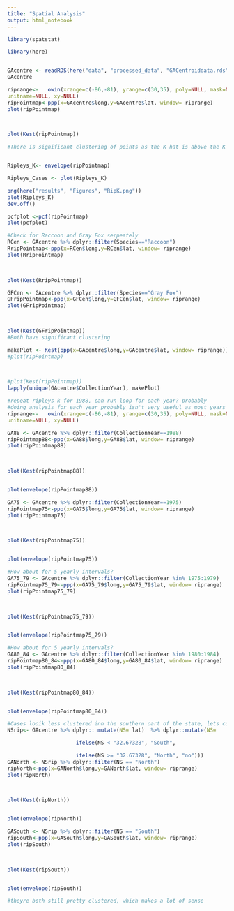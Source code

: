 ---
title: "Spatial Analysis"
output: html_notebook
---
```{r}

library(spatstat)

library(here)


GAcentre <- readRDS(here("data", "processed_data", "GACentroiddata.rds"))
GAcentre
```


```{r}
riprange<-   owin(xrange=c(-86,-81), yrange=c(30,35), poly=NULL, mask=NULL,
unitname=NULL, xy=NULL)
ripPointmap<-ppp(x=GAcentre$long,y=GAcentre$lat, window= riprange)
plot(ripPointmap)

 

plot(Kest(ripPointmap)) 

#There is significant clustering of points as the K hat is above the K poi


Ripleys_K<- envelope(ripPointmap)

Ripleys_Cases <- plot(Ripleys_K)

png(here("results", "Figures", "RipK.png"))
plot(Ripleys_K)
dev.off()


```
```{r}
pcfplot <-pcf(ripPointmap)
plot(pcfplot)

```
```{r}
#Check for Raccoon and Gray Fox serpeately
RCen <- GAcentre %>% dplyr::filter(Species=="Raccoon")
RripPointmap<-ppp(x=RCen$long,y=RCen$lat, window= riprange)
plot(RripPointmap)

 

plot(Kest(RripPointmap)) 
```
```{r}
GFCen <- GAcentre %>% dplyr::filter(Species=="Gray Fox")
GFripPointmap<-ppp(x=GFCen$long,y=GFCen$lat, window= riprange)
plot(GFripPointmap)

 

plot(Kest(GFripPointmap)) 
#Both have significant clustering
```

```{r}

makePlot <- Kest(ppp(x=GAcentre$long,y=GAcentre$lat, window= riprange))
#plot(ripPointmap)

 

#plot(Kest(ripPointmap)) 
lapply(unique(GAcentre$CollectionYear), makePlot)

```

```{r}
#repeat ripleys k for 1988, can run loop for each year? probably
#doing analysis for each year probably isn't very useful as most years have a small number of cases
riprange<-   owin(xrange=c(-86,-81), yrange=c(30,35), poly=NULL, mask=NULL,
unitname=NULL, xy=NULL)

GA88 <- GAcentre %>% dplyr::filter(CollectionYear==1988)
ripPointmap88<-ppp(x=GA88$long,y=GA88$lat, window= riprange)
plot(ripPointmap88)

 

plot(Kest(ripPointmap88)) 


plot(envelope(ripPointmap88))
```
```{r}
GA75 <- GAcentre %>% dplyr::filter(CollectionYear==1975)
ripPointmap75<-ppp(x=GA75$long,y=GA75$lat, window= riprange)
plot(ripPointmap75)

 

plot(Kest(ripPointmap75)) 


plot(envelope(ripPointmap75))

```
```{r}
#How about for 5 yearly intervals?
GA75_79 <- GAcentre %>% dplyr::filter(CollectionYear %in% 1975:1979)
ripPointmap75_79<-ppp(x=GA75_79$long,y=GA75_79$lat, window= riprange)
plot(ripPointmap75_79)

 

plot(Kest(ripPointmap75_79)) 


plot(envelope(ripPointmap75_79))

```
```{r}
#How about for 5 yearly intervals?
GA80_84 <- GAcentre %>% dplyr::filter(CollectionYear %in% 1980:1984)
ripPointmap80_84<-ppp(x=GA80_84$long,y=GA80_84$lat, window= riprange)
plot(ripPointmap80_84)

 

plot(Kest(ripPointmap80_84)) 


plot(envelope(ripPointmap80_84)) 

```

```{r}
#Cases looik less clustered inn the southern oart of the state, lets compare
NSrip<- GAcentre %>% dplyr:: mutate(NS= lat)  %>% dplyr::mutate(NS= 

                      ifelse(NS < "32.67328", "South",

                      ifelse(NS >= "32.67328", "North", "no")))
GANorth <- NSrip %>% dplyr::filter(NS == "North")
ripNorth<-ppp(x=GANorth$long,y=GANorth$lat, window= riprange)
plot(ripNorth)

 

plot(Kest(ripNorth)) 


plot(envelope(ripNorth)) 


```
```{r}

GASouth <- NSrip %>% dplyr::filter(NS == "South")
ripSouth<-ppp(x=GASouth$long,y=GASouth$lat, window= riprange)
plot(ripSouth)

 

plot(Kest(ripSouth)) 


plot(envelope(ripSouth)) 

#theyre both still pretty clustered, which makes a lot of sense
```